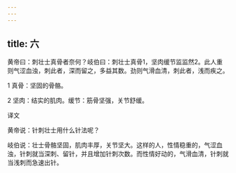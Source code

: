 ```yaml
---
---
---
```

title: 六
---




黄帝曰：刺壮士真骨者奈何？岐伯曰：刺壮士真骨1，坚肉缓节监监然2。此人重则气涩血浊，刺此者，深而留之，多益其数。劲则气滑血清，刺此者，浅而疾之。

1 真骨：坚固的骨骼。

2 坚肉：结实的肌肉。缓节：筋骨坚强，关节舒缓。

译文

黄帝说：针刺壮士用什么针法呢？

岐伯说：壮士骨骼坚固，肌肉丰厚，关节坚大。这样的人，性情稳重的，气涩血浊，针刺就当深刺、留针，并且增加针刺次数。而性情好动的，气滑血清，针刺就当浅刺而急速出针。